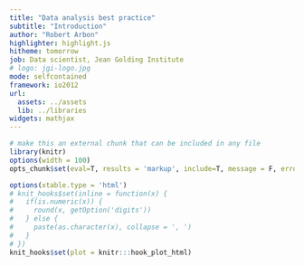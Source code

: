 ```yaml
---
title: "Data analysis best practice"
subtitle: "Introduction"
author: "Robert Arbon"
highlighter: highlight.js
hitheme: tomorrow
job: Data scientist, Jean Golding Institute
# logo: jgi-logo.jpg
mode: selfcontained
framework: io2012
url:
  assets: ../assets
  lib: ../libraries
widgets: mathjax
---
```


```r
# make this an external chunk that can be included in any file
library(knitr)
options(width = 100)
opts_chunk$set(eval=T, results = 'markup', include=T, message = F, error = F, warning = F, comment = NA, fig.align = 'center', dpi = 100, tidy = F, cache.path = '.cache/', fig.path = 'fig/')

options(xtable.type = 'html')
# knit_hooks$set(inline = function(x) {
#   if(is.numeric(x)) {
#     round(x, getOption('digits'))
#   } else {
#     paste(as.character(x), collapse = ', ')
#   }
# })
knit_hooks$set(plot = knitr:::hook_plot_html)
```


